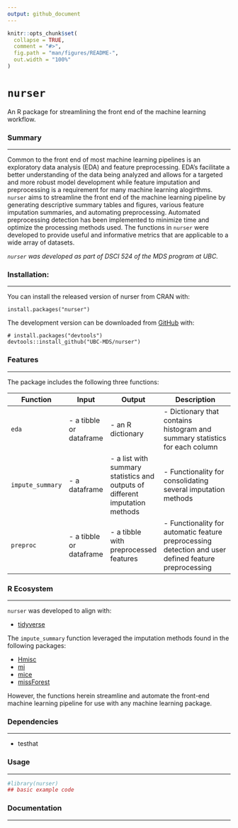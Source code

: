 ```yaml
---
output: github_document
---
```


<!-- README.md is generated from README.Rmd. Please edit that file -->

```r
knitr::opts_chunk$set(
  collapse = TRUE,
  comment = "#>",
  fig.path = "man/figures/README-",
  out.width = "100%"
)
```

# `nurser`

<!-- badges: start -->
<!-- badges: end -->

An R package for streamlining the front end of the machine learning workflow.


### Summary  

---

Common to the front end of most machine learning pipelines is an exploratory data analysis (EDA) and feature preprocessing. EDA's facilitate a better understanding of the data being analyzed and allows for a targeted and more robust model development while feature imputation and preprocessing is a requirement for many machine learning alogirthms. `nurser` aims to streamline the front end of the machine learning pipeline by generating descriptive summary tables and figures, various feature imputation summaries, and automating preprocessing. Automated preprocessing detection has been implemented to minimize time and optimize the processing methods used. The functions in `nurser` were developed to provide useful and informative metrics that are applicable to a wide array of datasets.   

_`nurser` was developed as part of DSCI 524 of the MDS program at UBC._  


### Installation:

---

You can install the released version of nurser from CRAN with:

```
install.packages("nurser")
```

The development version can be downloaded from [GitHub](https://github.com/UBC-MDS/nurser) with: 

```
# install.packages("devtools")
devtools::install_github("UBC-MDS/nurser")
```

### Features

---

The package includes the following three functions:  

|Function|Input|Output|Description|
|--------|-----|------|-----------|
|`eda`|- a tibble or dataframe|- an R dictionary|- Dictionary that contains histogram and summary statistics for each column|
|`impute_summary`|- a dataframe|- a list with summary statistics and outputs of different imputation methods|- Functionality for consolidating several imputation methods|
|`preproc`|- a tibble or dataframe|- a tibble with preprocessed features|- Functionality for automatic feature preprocessing detection and user defined feature preprocessing|  


### R Ecosystem  

---

`nurser` was developed to align with:  

- [tidyverse](https://www.tidyverse.org/) 

The `impute_summary` function leveraged the imputation  methods found in the following packages:  

- [Hmisc](https://cran.r-project.org/web/packages/Hmisc/index.html)    
- [mi](https://cran.r-project.org/web/packages/mi/index.html)    
- [mice](https://cran.r-project.org/web/packages/mice/index.html)   
- [missForest](https://cran.r-project.org/web/packages/missForest/index.html)  
 

However, the functions herein streamline and automate the front-end machine learning pipeline for use with any machine learning package.  


### Dependencies

--- 

- testhat 

### Usage

---  

```r
#library(nurser)
## basic example code
```

### Documentation

---

